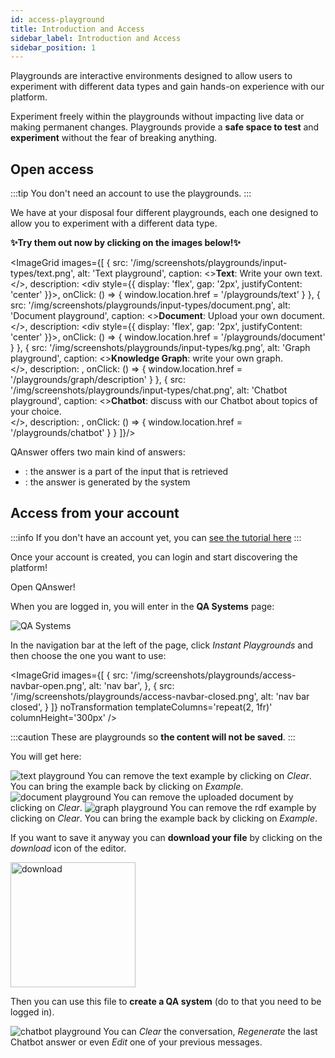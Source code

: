 ```yaml
---
id: access-playground
title: Introduction and Access
sidebar_label: Introduction and Access
sidebar_position: 1
---
```




Playgrounds are interactive environments designed to allow users to experiment with different data types and gain hands-on experience with our platform.

Experiment freely within the playgrounds without impacting live data or making permanent changes. Playgrounds provide a **safe space to test** and **experiment** without the fear of breaking anything.

## Open access

:::tip
You don't need an account to use the playgrounds.
:::

We have at your disposal four different playgrounds, each one designed to allow you to experiment with a different data type.

<div style={{ margin: '20px 0', textAlign: 'center' }}>
    <b>✨Try them out now by clicking on the images below!✨</b>
</div>

<ImageGrid images={[
  {
      src: '/img/screenshots/playgrounds/input-types/text.png',
      alt: 'Text playground',
      caption: <><b>Text</b>: Write your own text.<br/></>,
      description: <div style={{ display: 'flex', gap: '2px', justifyContent: 'center' }}><Chip label='Extractive' /><Chip label='Generative' color='green' /></div>,
      onClick: () => { window.location.href = '/playgrounds/text' }
  }, {
      src: '/img/screenshots/playgrounds/input-types/document.png',
      alt: 'Document playground',
      caption: <><b>Document</b>: Upload your own document.<br/></>,
      description: <div style={{ display: 'flex', gap: '2px', justifyContent: 'center' }}><Chip label='Extractive' /><Chip label='Generative' color='green' /></div>,
      onClick: () => { window.location.href = '/playgrounds/document' }
  }, {
      src: '/img/screenshots/playgrounds/input-types/kg.png',
      alt: 'Graph playground',
      caption: <><b>Knowledge Graph</b>: write your own graph.<br/></>,
      description: <Chip label='Extractive' />,
      onClick: () => { window.location.href = '/playgrounds/graph/description' }
  }, {
      src: '/img/screenshots/playgrounds/input-types/chat.png',
      alt: 'Chatbot playground',
      caption: <><b>Chatbot</b>: discuss with our Chatbot about topics of your choice.<br/></>,
      description: <Chip label='Generative' color='green' />,
      onClick: () => { window.location.href = '/playgrounds/chatbot' }
  }
]}/>

<Admonition type="note">
    <p>QAnswer offers two main kind of answers:</p>
    <ul>
        <li><Chip label='Extractive' />: the answer is a part of the input that is retrieved</li>
        <li><Chip label='Generative' color='green' />: the answer is generated by the system</li>
    </ul>
</Admonition>

## Access from your account

:::info
If you don't have an account yet, you can [see the tutorial here](/tutorial-ui/register-login)
:::

Once your account is created, you can login and start discovering the platform!

<div style={{ display: 'flex', justifyContent: 'center', marginBottom: '20px' }}>
    <Link
        to='https://app.qanswer.ai'
        className="button button--primary button--lg"
    >
        Open QAnswer!
    </Link>
</div>

When you are logged in, you will enter in the <b>QA Systems</b> page:

<Image src='/img/screenshots/qa-systems-empty.png' alt='QA Systems'/>

In the navigation bar at the left of the page, click <i>Instant Playgrounds</i> and then choose the one you want to use:

<ImageGrid
    images={[
        {
            src: '/img/screenshots/playgrounds/access-navbar-open.png',
            alt: 'nav bar',
        }, {
            src: '/img/screenshots/playgrounds/access-navbar-closed.png',
            alt: 'nav bar closed',
        }
    ]}
    noTransformation
    templateColumns='repeat(2, 1fr)'
    columnHeight='300px'
/>


:::caution
These are playgrounds so **the content will not be saved**.
:::

You will get here:

<Tabs>
    <TabItem value='text' label='Text'>
        <Image src='/img/screenshots/playground-text/playground-text.png' alt='text playground'/>
        You can remove the text example by clicking on <i>Clear</i>. You can bring the example back by clicking on <i>Example</i>.
    </TabItem>
    <TabItem value='doc' label='Document'>
        <Image src='/img/screenshots/playground-document/playground-document.png' alt='document playground'/>
        You can remove the uploaded document by clicking on <i>Clear</i>.
    </TabItem>
    <TabItem value='graph' label='Graph'>
      <Image src='/img/screenshots/playground-graph/playground-graph.png' alt='graph playground'/>
      You can remove the rdf example by clicking on <i>Clear</i>. You can bring the example back by clicking on <i>Example</i>.
      <div>
          <Admonition type="tip">
          <p>If you want to save it anyway you can <b>download your file</b> by clicking on the <i>download</i> icon of the editor.</p>
          <div style={{ display: 'flex', alignItems: 'center', justifyContent: 'center', marginBottom: '20px' }}>
              <img src='/img/screenshots/playground-graph/download-playground.png' alt='download' width='200px'/>
          </div>
          <p>Then you can use this file to <b>create a QA system</b> (do to that you need to be logged in).</p>
          </Admonition>
      </div>
    </TabItem>
    <TabItem value='chatbot' label='Chatbot'>
      <Image src='/img/screenshots/playgrounds/chatbot/chat-movie-night.png' alt='chatbot playground'/>
        You can <i>Clear</i> the conversation, <i>Regenerate</i> the last Chatbot answer or even <i>Edit</i> one of your previous messages.
    </TabItem>
</Tabs>
